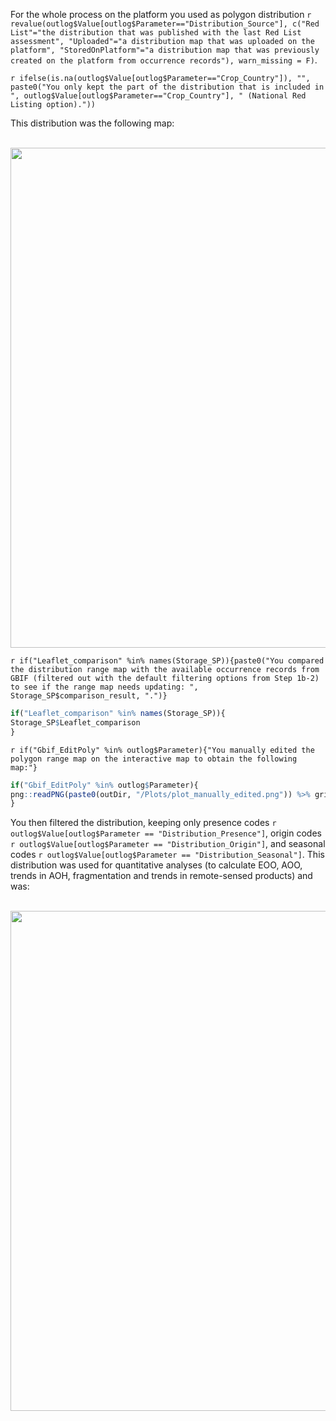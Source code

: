 
For the whole process on the platform you used as polygon distribution `r revalue(outlog$Value[outlog$Parameter=="Distribution_Source"], c("Red List"="the distribution that was published with the last Red List assessment", "Uploaded"="a distribution map that was uploaded on the platform", "StoredOnPlatform"="a distribution map that was previously created on the platform from occurrence records"), warn_missing = F)`.

`r ifelse(is.na(outlog$Value[outlog$Parameter=="Crop_Country"]), "", paste0("You only kept the part of the distribution that is included in ", outlog$Value[outlog$Parameter=="Crop_Country"], " (National Red Listing option)."))` 

This distribution was the following map:

<br>
<center>
![](`r paste0(outDir, '/Plots/plot_dist.png')`){width=800px}
</center>

`r if("Leaflet_comparison" %in% names(Storage_SP)){paste0("You compared the distribution range map with the available occurrence records from GBIF (filtered out with the default filtering options from Step 1b-2) to see if the range map needs updating: ", Storage_SP$comparison_result, ".")}`

```r
if("Leaflet_comparison" %in% names(Storage_SP)){
Storage_SP$Leaflet_comparison
}
```

`r if("Gbif_EditPoly" %in% outlog$Parameter){"You manually edited the polygon range map on the interactive map to obtain the following map:"}`

```r
if("Gbif_EditPoly" %in% outlog$Parameter){
png::readPNG(paste0(outDir, "/Plots/plot_manually_edited.png")) %>% grid::rasterGrob() %>% gridExtra::grid.arrange()
}
```

You then filtered the distribution, keeping only presence codes `r outlog$Value[outlog$Parameter == "Distribution_Presence"]`, origin codes `r outlog$Value[outlog$Parameter == "Distribution_Origin"]`, and seasonal codes `r outlog$Value[outlog$Parameter == "Distribution_Seasonal"]`. This distribution was used for quantitative analyses (to calculate EOO, AOO, trends in AOH, fragmentation and trends in remote-sensed products) and was:

<br>
<center>
![](`r paste0(outDir, '/Plots/plot_selected.png')`){width=800px}
</center>


